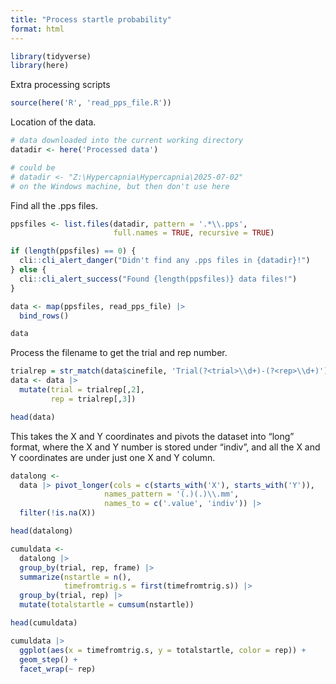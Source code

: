 ```yaml
---
title: "Process startle probability"
format: html
---
```


```r
library(tidyverse)
library(here)
```

Extra processing scripts
```r
source(here('R', 'read_pps_file.R'))
```

Location of the data.
```r
# data downloaded into the current working directory
datadir <- here('Processed data')

# could be
# datadir <- "Z:\Hypercapnia\Hypercapnia\2025-07-02"
# on the Windows machine, but then don't use here
```

Find all the .pps files.
```r
ppsfiles <- list.files(datadir, pattern = '.*\\.pps',
                       full.names = TRUE, recursive = TRUE)

if (length(ppsfiles) == 0) {
  cli::cli_alert_danger("Didn't find any .pps files in {datadir}!")
} else {
  cli::cli_alert_success("Found {length(ppsfiles)} data files!")
}
```

```r
data <- map(ppsfiles, read_pps_file) |> 
  bind_rows()
```

```r
data
```

Process the filename to get the trial and rep number.
```r
trialrep = str_match(data$cinefile, 'Trial(?<trial>\\d+)-(?<rep>\\d+)')
data <- data |> 
  mutate(trial = trialrep[,2],
         rep = trialrep[,3])
```

```r
head(data)
```

This takes the X and Y coordinates and pivots the dataset into "long" format,
where the X and Y number is stored under "indiv", and all the X and Y coordinates
are under just one X and Y column.
```r
datalong <-
  data |> pivot_longer(cols = c(starts_with('X'), starts_with('Y')),
                     names_pattern = '(.)(.)\\.mm',
                     names_to = c('.value', 'indiv')) |> 
  filter(!is.na(X))

head(datalong)
```

```r
cumuldata <-
  datalong |> 
  group_by(trial, rep, frame) |> 
  summarize(nstartle = n(),
            timefromtrig.s = first(timefromtrig.s)) |> 
  group_by(trial, rep) |> 
  mutate(totalstartle = cumsum(nstartle))

head(cumuldata)
```

```r
cumuldata |> 
  ggplot(aes(x = timefromtrig.s, y = totalstartle, color = rep)) +
  geom_step() +
  facet_wrap(~ rep)
```



